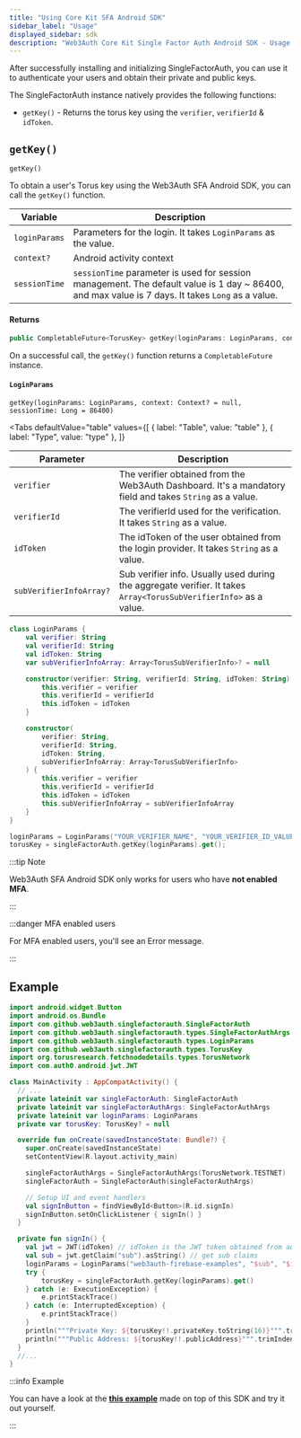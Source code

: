 ```yaml
---
title: "Using Core Kit SFA Android SDK"
sidebar_label: "Usage"
displayed_sidebar: sdk
description: "Web3Auth Core Kit Single Factor Auth Android SDK - Usage | Documentation - Web3Auth"
---
```



After successfully installing and initializing SingleFactorAuth, you can use it to authenticate your
users and obtain their private and public keys.

The SingleFactorAuth instance natively provides the following functions:

- `getKey()` - Returns the torus key using the `verifier`, `verifierId` & `idToken`.

## `getKey()`

`getKey()`

To obtain a user's Torus key using the Web3Auth SFA Android SDK, you can call the `getKey()`
function.

| Variable      | Description                                                                                                                                      |
| ------------- | ------------------------------------------------------------------------------------------------------------------------------------------------ |
| `loginParams` | Parameters for the login. It takes `LoginParams` as the value.                                                                                   |
| `context?`    | Android activity context                                                                                                                         |
| `sessionTime` | `sessionTime` parameter is used for session management. The default value is 1 day ~ 86400, and max value is 7 days. It takes `Long` as a value. |

#### Returns

```kotlin
public CompletableFuture<TorusKey> getKey(loginParams: LoginParams, context: Context? = null, sessionTime: Long = 86400)`
```

On a successful call, the `getKey()` function returns a `CompletableFuture` instance.

#### `LoginParams`

`getKey(loginParams: LoginParams, context: Context? = null, sessionTime: Long = 86400)`

<Tabs
  defaultValue="table"
  values={[
    { label: "Table", value: "table" },
    { label: "Type", value: "type" },
  ]}
>

<TabItem value="table">

| Parameter               | Description                                                                                                       |
| ----------------------- | ----------------------------------------------------------------------------------------------------------------- |
| `verifier`              | The verifier obtained from the Web3Auth Dashboard. It's a mandatory field and takes `String` as a value.          |
| `verifierId`            | The verifierId used for the verification. It takes `String` as a value.                                           |
| `idToken`               | The idToken of the user obtained from the login provider. It takes `String` as a value.                           |
| `subVerifierInfoArray?` | Sub verifier info. Usually used during the aggregate verifier. It takes `Array<TorusSubVerifierInfo>` as a value. |

</TabItem>

<TabItem value="type">

```kotlin
class LoginParams {
    val verifier: String
    val verifierId: String
    val idToken: String
    var subVerifierInfoArray: Array<TorusSubVerifierInfo>? = null

    constructor(verifier: String, verifierId: String, idToken: String) {
        this.verifier = verifier
        this.verifierId = verifierId
        this.idToken = idToken
    }

    constructor(
        verifier: String,
        verifierId: String,
        idToken: String,
        subVerifierInfoArray: Array<TorusSubVerifierInfo>
    ) {
        this.verifier = verifier
        this.verifierId = verifierId
        this.idToken = idToken
        this.subVerifierInfoArray = subVerifierInfoArray
    }
}
```

</TabItem>

</Tabs>

```kotlin title="Usage"
loginParams = LoginParams("YOUR_VERIFIER_NAME", "YOUR_VERIFIER_ID_VALUE", "YOUR_ID_TOKEN");
torusKey = singleFactorAuth.getKey(loginParams).get();
```

:::tip Note

Web3Auth SFA Android SDK only works for users who have **not enabled MFA**.

:::

:::danger MFA enabled users

For MFA enabled users, you'll see an Error message.

:::

## Example

```kotlin
import android.widget.Button
import android.os.Bundle
import com.github.web3auth.singlefactorauth.SingleFactorAuth
import com.github.web3auth.singlefactorauth.types.SingleFactorAuthArgs
import com.github.web3auth.singlefactorauth.types.LoginParams
import com.github.web3auth.singlefactorauth.types.TorusKey
import org.torusresearch.fetchnodedetails.types.TorusNetwork
import com.auth0.android.jwt.JWT

class MainActivity : AppCompatActivity() {
  // ...
  private lateinit var singleFactorAuth: SingleFactorAuth
  private lateinit var singleFactorAuthArgs: SingleFactorAuthArgs
  private lateinit var loginParams: LoginParams
  private var torusKey: TorusKey? = null

  override fun onCreate(savedInstanceState: Bundle?) {
    super.onCreate(savedInstanceState)
    setContentView(R.layout.activity_main)

    singleFactorAuthArgs = SingleFactorAuthArgs(TorusNetwork.TESTNET)
    singleFactorAuth = SingleFactorAuth(singleFactorAuthArgs)

    // Setup UI and event handlers
    val signInButton = findViewById<Button>(R.id.signIn)
    signInButton.setOnClickListener { signIn() }
  }

  private fun signIn() {
    val jwt = JWT(idToken) // idToken is the JWT token obtained from auth provider or your custom JWT provider
    val sub = jwt.getClaim("sub").asString() // get sub claims
    loginParams = LoginParams("web3auth-firebase-examples", "$sub", "$idToken")
    try {
        torusKey = singleFactorAuth.getKey(loginParams).get()
    } catch (e: ExecutionException) {
        e.printStackTrace()
    } catch (e: InterruptedException) {
        e.printStackTrace()
    }
    println("""Private Key: ${torusKey!!.privateKey.toString(16)}""".trimIndent())
    println("""Public Address: ${torusKey!!.publicAddress}""".trimIndent())
  }
  //...
}
```

:::info Example

You can have a look at the
**[this example](/examples?product=Core+Kit&sdk=Single+Factor+Auth+Android+SDK)** made on top of
this SDK and try it out yourself.

:::
